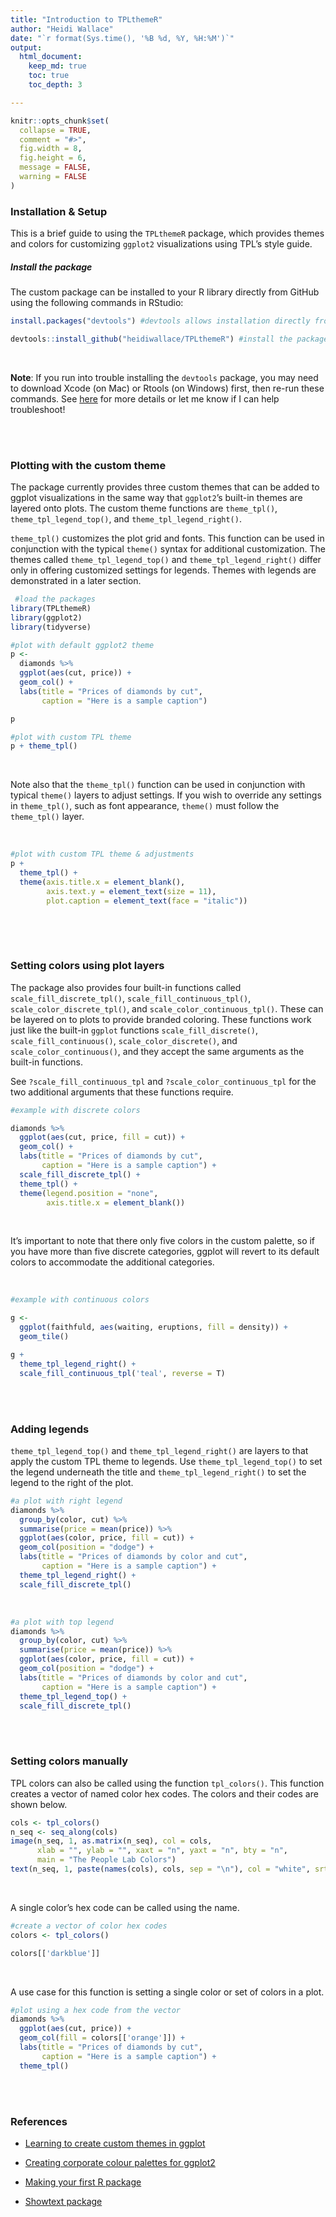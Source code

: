 ```yaml
---
title: "Introduction to TPLthemeR"
author: "Heidi Wallace"
date: "`r format(Sys.time(), '%B %d, %Y, %H:%M')`"
output: 
  html_document:
    keep_md: true
    toc: true
    toc_depth: 3

---
```


```r
knitr::opts_chunk$set(
  collapse = TRUE,
  comment = "#>",
  fig.width = 8, 
  fig.height = 6, 
  message = FALSE,
  warning = FALSE
)
```


### Installation & Setup

This is a brief guide to using the `TPLthemeR` package, which provides themes and colors for customizing `ggplot2` visualizations using TPL's style guide. 


##### Install the package

The custom package can be installed to your R library directly from GitHub using the following commands in RStudio:

```r
install.packages("devtools") #devtools allows installation directly from github; only run this command if you do not already have devtools installed

devtools::install_github("heidiwallace/TPLthemeR") #install the package to your R library
```

<br>

**Note**: If you run into trouble installing the `devtools` package, you may need to download Xcode (on Mac) or Rtools (on Windows) first, then re-run these commands. See <a href="https://www.r-project.org/nosvn/pandoc/devtools.html">here</a> for more details or let me know if I can help troubleshoot! 


<br><br>

### Plotting with the custom theme

The package currently provides three custom themes that can be added to ggplot visualizations in the same way that `ggplot2`'s built-in themes are layered onto plots. The custom theme functions are `theme_tpl()`, `theme_tpl_legend_top()`, and `theme_tpl_legend_right()`.

`theme_tpl()` customizes the plot grid and fonts. This function can be used in conjunction with the typical `theme()` syntax for additional customization. The themes called `theme_tpl_legend_top()` and `theme_tpl_legend_right()` differ only in offering customized settings for legends. Themes with legends are demonstrated in a later section.

```r
 #load the packages
library(TPLthemeR)
library(ggplot2)
library(tidyverse)
```

```r
#plot with default ggplot2 theme
p <- 
  diamonds %>% 
  ggplot(aes(cut, price)) +
  geom_col() +
  labs(title = "Prices of diamonds by cut",
       caption = "Here is a sample caption")

p
```

```r
#plot with custom TPL theme
p + theme_tpl()
```


<br>

Note also that the `theme_tpl()` function can be used in conjunction with typical `theme()` layers to adjust settings. If you wish to override any settings in `theme_tpl()`, such as font appearance, `theme()` must follow the `theme_tpl()` layer.

<br>

```r
#plot with custom TPL theme & adjustments
p + 
  theme_tpl() +
  theme(axis.title.x = element_blank(),
        axis.text.y = element_text(size = 11),
        plot.caption = element_text(face = "italic"))
  
```

<br><br>


### Setting colors using plot layers

The package also provides four built-in functions called `scale_fill_discrete_tpl()`, `scale_fill_continuous_tpl()`, `scale_color_discrete_tpl()`, and `scale_color_continuous_tpl()`. These can be layered on to plots to provide branded coloring. These functions work just like the built-in `ggplot` functions `scale_fill_discrete()`,  `scale_fill_continuous()`, `scale_color_discrete()`, and `scale_color_continuous()`, and they accept the same arguments as the built-in functions. 

See `?scale_fill_continuous_tpl` and `?scale_color_continuous_tpl` for the two additional arguments that these functions require.


```r
#example with discrete colors

diamonds %>% 
  ggplot(aes(cut, price, fill = cut)) +
  geom_col() +
  labs(title = "Prices of diamonds by cut",
       caption = "Here is a sample caption") + 
  scale_fill_discrete_tpl() +
  theme_tpl() +
  theme(legend.position = "none",
        axis.title.x = element_blank())
```

<br>

It's important to note that there only five colors in the custom palette, so if you have more than five discrete categories, ggplot will revert to its default colors to accommodate the additional categories. 

<br>


```r
#example with continuous colors

g <- 
  ggplot(faithfuld, aes(waiting, eruptions, fill = density)) +
  geom_tile()

g + 
  theme_tpl_legend_right() +
  scale_fill_continuous_tpl('teal', reverse = T)

```


<br><br>

### Adding legends

`theme_tpl_legend_top()` and `theme_tpl_legend_right()` are layers to that apply the custom TPL theme to legends. Use `theme_tpl_legend_top()` to set the legend underneath the title and `theme_tpl_legend_right()` to set the legend to the right of the plot.

```r
#a plot with right legend
diamonds %>% 
  group_by(color, cut) %>% 
  summarise(price = mean(price)) %>% 
  ggplot(aes(color, price, fill = cut)) +
  geom_col(position = "dodge") +
  labs(title = "Prices of diamonds by color and cut",
       caption = "Here is a sample caption") +
  theme_tpl_legend_right() +
  scale_fill_discrete_tpl()
```

<br>

```r
#a plot with top legend
diamonds %>% 
  group_by(color, cut) %>% 
  summarise(price = mean(price)) %>% 
  ggplot(aes(color, price, fill = cut)) +
  geom_col(position = "dodge") +
  labs(title = "Prices of diamonds by color and cut",
       caption = "Here is a sample caption") +
  theme_tpl_legend_top() +
  scale_fill_discrete_tpl()

```


<br><br>

### Setting colors manually

TPL colors can also be called using the function `tpl_colors()`. This function creates a vector of named color hex codes. The colors and their codes are shown below.

```r
cols <- tpl_colors()
n_seq <- seq_along(cols)
image(n_seq, 1, as.matrix(n_seq), col = cols,
      xlab = "", ylab = "", xaxt = "n", yaxt = "n", bty = "n",
      main = "The People Lab Colors")
text(n_seq, 1, paste(names(cols), cols, sep = "\n"), col = "white", srt = 0)
```

<br>

A single color's hex code can be called using the name.

```r
#create a vector of color hex codes
colors <- tpl_colors()

colors[['darkblue']]
```


<br>

A use case for this function is setting a single color or set of colors in a plot.

```r
#plot using a hex code from the vector
diamonds %>% 
  ggplot(aes(cut, price)) +
  geom_col(fill = colors[['orange']]) +
  labs(title = "Prices of diamonds by cut",
       caption = "Here is a sample caption") +
  theme_tpl()
```


<br><br>

### References

* <a href="http://rpubs.com/mclaire19/ggplot2-custom-themes">Learning to create custom themes in ggplot</a>

* <a href="https://drsimonj.svbtle.com/creating-corporate-colour-palettes-for-ggplot2">Creating corporate colour palettes for ggplot2</a>

* <a href="https://tinyheero.github.io/jekyll/update/2015/07/26/making-your-first-R-package.html">Making your first R package</a>

* <a href="https://github.com/yixuan/showtext/">Showtext package</a>
